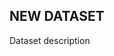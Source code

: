 ## NEW DATASET

Dataset description

<div id="new-content" style="display: none;">

::: {.static-content}

<div class="button-container">
  <a href="" download class="download-button">
    Download CSV
  </a>
</div>

<div class="description-grid">

  <div class="field-label">CSV Name</div><div class="field-value">TBD</div>
  <div class="field-label">Dataset Characteristics</div><div class="field-value">TBD</div>
  <div class="field-label">Subject Area</div><div class="field-value">TBD</div>
  <div class="field-label">Associated Tasks</div><div class="field-value">TBD</div>
  <div class="field-label">Feature Type</div><div class="field-value">TBD</div>
  <div class="field-label">Instances</div><div class="field-value">TBD</div>
  <div class="field-label">Features</div><div class="field-value">TBD</div>
  <div class="field-label">Has Missing Values?</div><div class="field-value">TBD</div>

</div>

<div class="table-container">
  <table class="styled-table">
    <thead>
      <tr>
        <th>Variable Name</th>
        <th>Role</th>
        <th>Type</th>
        <th>Description</th>
        <th>Units</th>
        <th>Missing Values</th>
      </tr>
    </thead>
    <tbody>
      <tr>
        <td>TBD</td>
        <td>TBD</td>
        <td>TBD</td>
        <td>TBD</td>
        <td>TBD</td>
        <td>TBD</td>
      </tr>
    </tbody>
  </table>
</div>

:::

:::{.grid-container}

<div class="grid-item" data-tags="na">
  <img src="img/dataset.png" width="20px" height="20px">
  <h3>Dataset Example A</h3>
  <p>
<strong>Inquiry</strong>: TBD

<strong>Code Tags</strong>: TBD

<strong>Data Science Tags</strong>: TBD

<strong>Library Tags</strong>: TBD

<strong>Developer</strong>: TBD
</p>
  <a href="" class="btn btn-outline-dark">Notebook</a>
  <a href="" class="btn btn-outline-dark">GitHub</a>
</div>


<div class="grid-item" data-tags="na">
  <img src="img/dataset.png" width="20px" height="20px">
  <h3>Dataset Example B</h3>
  <p>
<strong>Inquiry</strong>: TBD

<strong>Code Tags</strong>: TBD

<strong>Data Science Tags</strong>: TBD

<strong>Library Tags</strong>: TBD

<strong>Developer</strong>: TBD
</p>
  <a href="" class="btn btn-outline-dark">Notebook</a>
  <a href="" class="btn btn-outline-dark">GitHub</a>
</div>


<div class="grid-item" data-tags="na">
  <img src="img/dataset.png" width="20px" height="20px">
  <h3>Dataset Example C</h3>
  <p>
<strong>Inquiry</strong>: TBD

<strong>Code Tags</strong>: TBD

<strong>Data Science Tags</strong>: TBD

<strong>Library Tags</strong>: TBD

<strong>Developer</strong>: TBD
</p>
  <a href="" class="btn btn-outline-dark">Notebook</a>
  <a href="" class="btn btn-outline-dark">GitHub</a>
</div>

:::

::: {.static-content}

> Attribution: TBD

:::

</div>